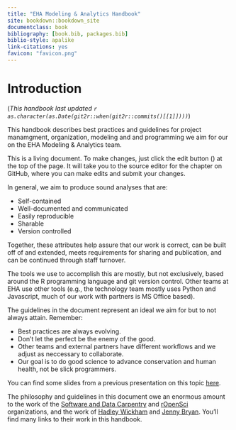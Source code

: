 ```yaml
--- 
title: "EHA Modeling & Analytics Handbook"
site: bookdown::bookdown_site
documentclass: book
bibliography: [book.bib, packages.bib]
biblio-style: apalike
link-citations: yes
favicon: "favicon.png"
---
```


<link href="https://fonts.googleapis.com/css?family=Lato|Nunito" rel="stylesheet">
<link rel="shortcut icon" href="/favicon.png" />

# Introduction {-}

(_This handbook last updated `r as.character(as.Date(git2r::when(git2r::commits()[[1]])))`_)

This handbook describes best practices and guidelines for project manamgment,
organization, modeling and and programming we aim for our on the EHA Modeling &
Analytics team.

This is a living document.  To make changes, just click the edit button
(<i class="fa fa-edit"></i>) at the top of the page.  It will take you to the source editor for the
chapter on GitHub, where you can make edits and submit your changes.

In general, we aim to produce sound analyses that are:

-   Self-contained
-   Well-documented and communicated
-   Easily reproducible
-   Sharable
-   Version controlled

Together, these attributes help assure that our work is correct, can be
built off of and extended, meets requirements for sharing and
publication, and can be continued through staff turnover.

The tools we use to accomplish this are mostly, but not exclusively,
based around the R programming language and git version control. Other
teams at EHA use other tools (e.g., the technology team mostly uses
Python and Javascript, much of our work with partners is MS Office
based).

The guidelines in the document represent an ideal we aim for but to not
always attain. Remember:

-   Best practices are always evolving.
-   Don't let the perfect be the enemy of the good.
-   Other teams and external partners have different workflows and we
    adjust as neccessary to collaborate.
-   Our goal is to do good science to advance conservation and human
    health, not be slick programmers.

You can find some slides from a previous presentation on this topic
[here](selfish-reproducibility-NR-2016-01-26.pdf).

The philosophy and guidelines in this document owe an enormous amount to
the work of the [Software and Data
Carpentry](http://software-carpentry.org/) and
[rOpenSci](http://ropensci.org/) organizations, and the work of [Hadley
Wickham](http://hadley.nz/) and [Jenny
Bryan](http://www.stat.ubc.ca/~jenny/). You'll find many links to their
work in this handbook.
